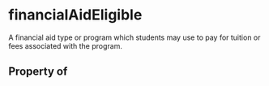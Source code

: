   

# financialAidEligible

A financial aid type or program which students may use to pay for tuition or fees associated with the program.

## Property of



